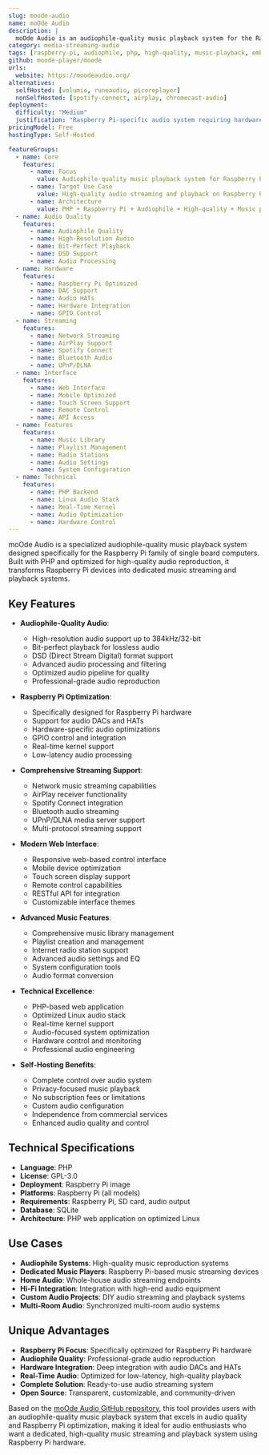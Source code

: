 ```yaml
---
slug: moode-audio
name: moOde Audio
description: |
  moOde Audio is an audiophile-quality music playback system for the Raspberry Pi family of single board computers. Built with PHP, it provides high-quality audio streaming and playback with a focus on audiophile features and Raspberry Pi optimization.
category: media-streaming-audio
tags: [raspberry-pi, audiophile, php, high-quality, music-playback, embedded]
github: moode-player/moode
urls:
  website: https://moodeaudio.org/
alternatives:
  selfHosted: [volumio, runeaudio, picoreplayer]
  nonSelfHosted: [spotify-connect, airplay, chromecast-audio]
deployment:
  difficulty: "Medium"
  justification: "Raspberry Pi-specific audio system requiring hardware setup and specialized configuration for audiophile-quality playback."
pricingModel: Free
hostingType: Self-Hosted

featureGroups:
  - name: Core
    features:
      - name: Focus
        value: Audiophile-quality music playback system for Raspberry Pi
      - name: Target Use Case
        value: High-quality audio streaming and playback on Raspberry Pi hardware
      - name: Architecture
        value: PHP + Raspberry Pi + Audiophile + High-quality + Music playback
  - name: Audio Quality
    features:
      - name: Audiophile Quality
      - name: High-Resolution Audio
      - name: Bit-Perfect Playback
      - name: DSD Support
      - name: Audio Processing
  - name: Hardware
    features:
      - name: Raspberry Pi Optimized
      - name: DAC Support
      - name: Audio HATs
      - name: Hardware Integration
      - name: GPIO Control
  - name: Streaming
    features:
      - name: Network Streaming
      - name: AirPlay Support
      - name: Spotify Connect
      - name: Bluetooth Audio
      - name: UPnP/DLNA
  - name: Interface
    features:
      - name: Web Interface
      - name: Mobile Optimized
      - name: Touch Screen Support
      - name: Remote Control
      - name: API Access
  - name: Features
    features:
      - name: Music Library
      - name: Playlist Management
      - name: Radio Stations
      - name: Audio Settings
      - name: System Configuration
  - name: Technical
    features:
      - name: PHP Backend
      - name: Linux Audio Stack
      - name: Real-Time Kernel
      - name: Audio Optimization
      - name: Hardware Control
---
```


moOde Audio is a specialized audiophile-quality music playback system designed specifically for the Raspberry Pi family of single board computers. Built with PHP and optimized for high-quality audio reproduction, it transforms Raspberry Pi devices into dedicated music streaming and playback systems.

## Key Features

- **Audiophile-Quality Audio**:

  - High-resolution audio support up to 384kHz/32-bit
  - Bit-perfect playback for lossless audio
  - DSD (Direct Stream Digital) format support
  - Advanced audio processing and filtering
  - Optimized audio pipeline for quality
  - Professional-grade audio reproduction

- **Raspberry Pi Optimization**:

  - Specifically designed for Raspberry Pi hardware
  - Support for audio DACs and HATs
  - Hardware-specific audio optimizations
  - GPIO control and integration
  - Real-time kernel support
  - Low-latency audio processing

- **Comprehensive Streaming Support**:

  - Network music streaming capabilities
  - AirPlay receiver functionality
  - Spotify Connect integration
  - Bluetooth audio streaming
  - UPnP/DLNA media server support
  - Multi-protocol streaming support

- **Modern Web Interface**:

  - Responsive web-based control interface
  - Mobile device optimization
  - Touch screen display support
  - Remote control capabilities
  - RESTful API for integration
  - Customizable interface themes

- **Advanced Music Features**:

  - Comprehensive music library management
  - Playlist creation and management
  - Internet radio station support
  - Advanced audio settings and EQ
  - System configuration tools
  - Audio format conversion

- **Technical Excellence**:

  - PHP-based web application
  - Optimized Linux audio stack
  - Real-time kernel support
  - Audio-focused system optimization
  - Hardware control and monitoring
  - Professional audio engineering

- **Self-Hosting Benefits**:
  - Complete control over audio system
  - Privacy-focused music playback
  - No subscription fees or limitations
  - Custom audio configuration
  - Independence from commercial services
  - Enhanced audio quality and control

## Technical Specifications

- **Language**: PHP
- **License**: GPL-3.0
- **Deployment**: Raspberry Pi image
- **Platforms**: Raspberry Pi (all models)
- **Requirements**: Raspberry Pi, SD card, audio output
- **Database**: SQLite
- **Architecture**: PHP web application on optimized Linux

## Use Cases

- **Audiophile Systems**: High-quality music reproduction systems
- **Dedicated Music Players**: Raspberry Pi-based music streaming devices
- **Home Audio**: Whole-house audio streaming endpoints
- **Hi-Fi Integration**: Integration with high-end audio equipment
- **Custom Audio Projects**: DIY audio streaming and playback systems
- **Multi-Room Audio**: Synchronized multi-room audio systems

## Unique Advantages

- **Raspberry Pi Focus**: Specifically optimized for Raspberry Pi hardware
- **Audiophile Quality**: Professional-grade audio reproduction
- **Hardware Integration**: Deep integration with audio DACs and HATs
- **Real-Time Audio**: Optimized for low-latency, high-quality playback
- **Complete Solution**: Ready-to-use audio streaming system
- **Open Source**: Transparent, customizable, and community-driven

Based on the [moOde Audio GitHub repository](https://github.com/moode-player/moode), this tool provides users with an audiophile-quality music playback system that excels in audio quality and Raspberry Pi optimization, making it ideal for audio enthusiasts who want a dedicated, high-quality music streaming and playback system using Raspberry Pi hardware.
